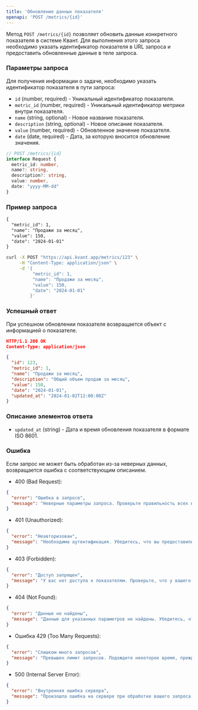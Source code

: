 ```yaml
---
title: 'Обновление данных показателя'
openapi: 'POST /metrics/{id}'
---
```

Метод `POST /metrics/{id}` позволяет обновить данные конкретного показателя в системе Квант. Для выполнения этого запроса необходимо указать идентификатор показателя в URL запроса и предоставить обновленные данные в теле запроса.

### Параметры запроса

Для получения информации о задаче, необходимо указать идентификатор показателя в пути запроса:

- `id` (number, required) - Уникальный идентификатор показателя.
- `metric_id` (number, required) - Уникальный идентификатор метрики внутри показателя.
- `name` (string, optional) - Новое название показателя.
- `description` (string, optional) - Новое описание показателя.
- `value` (number, required) - Обновленное значение показателя.
- `date` (date, required) - Дата, за которую вносится обновление значения.

```typescript
// POST /metrics/{id}
interface Request { 
  metric_id: number,
  name?: string,
  description?: string,
  value: number,
  date: "yyyy-MM-dd"
}
```

### Пример запроса
<CodeGroup>

```md Request
{
  "metric_id": 1,
  "name": "Продажи за месяц",
  "value": 150,
  "date": "2024-01-01"
}
```

```bash cURL
curl -X POST "https://api.kvant.app/metrics/123" \
     -H "Content-Type: application/json" \
     -d '{
          "metric_id": 1,
          "name": "Продажи за месяц",
          "value": 150,
          "date": "2024-01-01"
         }'
```

</CodeGroup>

### Успешный ответ
При успешном обновлении показателя возвращается объект с информацией о показателе.

```json
HTTP/1.1 200 OK
Content-Type: application/json

{
  "id": 123,
  "metric_id": 1,
  "name": "Продажи за месяц",
  "description": "Общий объем продаж за месяц",
  "value": 150,
  "date": "2024-01-01",
  "updated_at": "2024-01-02T12:00:00Z"
}
```
### Описание элементов ответа

- `updated_at` (string) - Дата и время обновления показателя в формате ISO 8601.

### Ошибка
Если запрос не может быть обработан из-за неверных данных, возвращается ошибка с соответствующим описанием.

- 400 (Bad Request):
```json
{
  "error": "Ошибка в запросе",
  "message": "Неверные параметры запроса. Проверьте правильность всех введенных данных"
}
```

- 401 (Unauthorized):
```json
{
  "error": "Неавторизован",
  "message": "Необходима аутентификация. Убедитесь, что вы предоставили правильный API-ключ в заголовке запроса."
}
```
- 403 (Forbidden):
```json
{
  "error": "Доступ запрещен",
  "message": "У вас нет доступа к показателям. Проверьте, что у вашего аккаунта есть соответствующие права доступа."
}
```
- 404 (Not Found):
```json
{
  "error": "Данные не найдены",
  "message": "Данные для указанных параметров не найдены. Убедитесь, что вы ввели корректные даты или идентификатор функции."
}
```
- Ошибка 429 (Too Many Requests):
```json
{
  "error": "Слишком много запросов",
  "message": "Превышен лимит запросов. Подождите некоторое время, прежде чем отправлять новый запрос."
}
```
- 500 (Internal Server Error):
```json
{
  "error": "Внутренняя ошибка сервера",
  "message": "Произошла ошибка на сервере при обработке вашего запроса. Пожалуйста, попробуйте еще раз позже или обратитесь в службу поддержки."
}
```